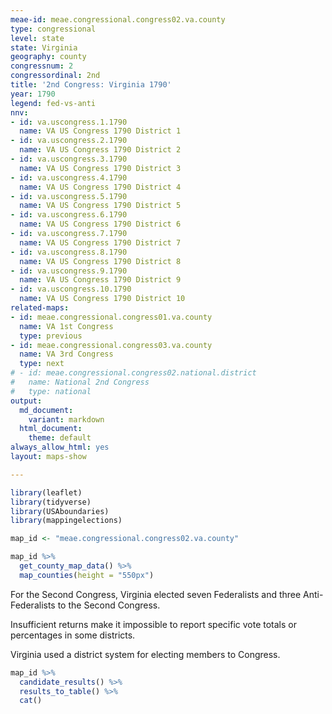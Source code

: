 ```yaml
---
meae-id: meae.congressional.congress02.va.county
type: congressional
level: state
state: Virginia
geography: county
congressnum: 2
congressordinal: 2nd
title: '2nd Congress: Virginia 1790'
year: 1790
legend: fed-vs-anti
nnv:
- id: va.uscongress.1.1790
  name: VA US Congress 1790 District 1
- id: va.uscongress.2.1790
  name: VA US Congress 1790 District 2
- id: va.uscongress.3.1790
  name: VA US Congress 1790 District 3
- id: va.uscongress.4.1790
  name: VA US Congress 1790 District 4
- id: va.uscongress.5.1790
  name: VA US Congress 1790 District 5
- id: va.uscongress.6.1790
  name: VA US Congress 1790 District 6
- id: va.uscongress.7.1790
  name: VA US Congress 1790 District 7
- id: va.uscongress.8.1790
  name: VA US Congress 1790 District 8
- id: va.uscongress.9.1790
  name: VA US Congress 1790 District 9
- id: va.uscongress.10.1790
  name: VA US Congress 1790 District 10
related-maps:
- id: meae.congressional.congress01.va.county
  name: VA 1st Congress
  type: previous
- id: meae.congressional.congress03.va.county
  name: VA 3rd Congress
  type: next
# - id: meae.congressional.congress02.national.district
#   name: National 2nd Congress
#   type: national
output:
  md_document:
    variant: markdown
  html_document:
    theme: default
always_allow_html: yes
layout: maps-show

---
```


```r
library(leaflet)
library(tidyverse)
library(USAboundaries)
library(mappingelections)

map_id <- "meae.congressional.congress02.va.county"
```

<div class="map">

```r
map_id %>%
  get_county_map_data() %>%
  map_counties(height = "550px")
```

</div>

For the Second Congress, Virginia elected seven Federalists and three Anti-Federalists to the Second Congress. 

Insufficient returns make it impossible to report specific vote totals or percentages in some districts. 

Virginia used a district system for electing members to Congress.

<div class="results-table">

```r
map_id %>%
  candidate_results() %>% 
  results_to_table() %>%
  cat()
```

</div>
